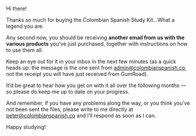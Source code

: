 
Hi there!

Thanks so much for buying the Colombian Spanish Study Kit…What a legend you are.

Any second now, you should be receiving **another email from us with the various products** you’ve just purchased, together with instructions on how to use them all.

Keep an eye out for it in your inbox in the next few minutes (as a quick heads up: the message is the one sent from admin@colombianspanish.co, not the receipt you will have just received from GumRoad).

It’d be great to hear how you get on with it all over the following months — so please do keep me up to date on your progress.

And remember, if you have any problems along the way, or you think you’ve not been sent the files, please write to me directly at peter@colombianspanish.co and I’ll respond as soon as I can.

Happy studying!

<div>
  <NextImage width="300" height="58" src="/img/peter-signature.png" />
</div>
